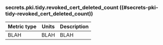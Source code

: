 ### secrets.pki.tidy.revoked_cert_deleted_count ((#secrets-pki-tidy-revoked_cert_deleted_count))

Metric type | Units | Description
----------- | ----- | -----------
BLAH     | BLAH    | BLAH